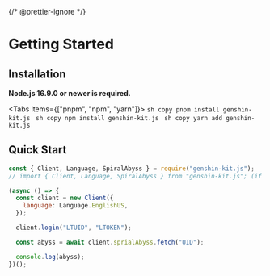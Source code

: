 {/* @prettier-ignore */}

# Getting Started

## Installation

**Node.js 16.9.0 or newer is required.**

<Tabs items={["pnpm", "npm", "yarn"]}>
  <Tab>```sh copy pnpm install genshin-kit.js ```</Tab>
  <Tab>```sh copy npm install genshin-kit.js ```</Tab>
  <Tab>```sh copy yarn add genshin-kit.js ```</Tab>
</Tabs>

## Quick Start

```js copy
const { Client, Language, SpiralAbyss } = require("genshin-kit.js");
// import { Client, Language, SpiralAbyss } from "genshin-kit.js"; (if you use typescript)

(async () => {
  const client = new Client({
    language: Language.EnglishUS,
  });

  client.login("LTUID", "LTOKEN");

  const abyss = await client.sprialAbyss.fetch("UID");

  console.log(abyss);
})();
```
